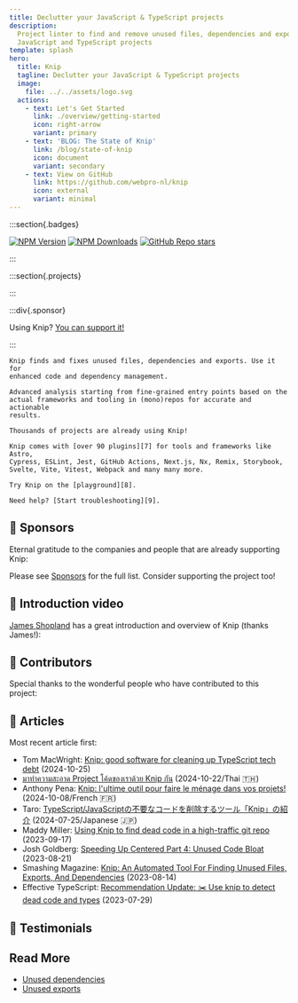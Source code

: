 ```yaml
---
title: Declutter your JavaScript & TypeScript projects
description:
  Project linter to find and remove unused files, dependencies and exports in
  JavaScript and TypeScript projects
template: splash
hero:
  title: Knip
  tagline: Declutter your JavaScript & TypeScript projects
  image:
    file: ../../assets/logo.svg
  actions:
    - text: Let's Get Started
      link: ./overview/getting-started
      icon: right-arrow
      variant: primary
    - text: 'BLOG: The State of Knip'
      link: /blog/state-of-knip
      icon: document
      variant: secondary
    - text: View on GitHub
      link: https://github.com/webpro-nl/knip
      icon: external
      variant: minimal
---
```



:::section{.badges}

[![NPM Version][2]][1] [![NPM Downloads][3]][1] [![GitHub Repo stars][5]][4]

:::

:::section{.projects}

<Projects />

:::

:::div{.sponsor}

Using Knip? [You can support it!][6]

:::

<CardGrid>
  <Card title="Why use Knip?" icon="approve-check">

    Knip finds and fixes unused files, dependencies and exports. Use it for
    enhanced code and dependency management.

  </Card>

  <Card title="How does it work?" icon="setting">

    Advanced analysis starting from fine-grained entry points based on the
    actual frameworks and tooling in (mono)repos for accurate and actionable
    results.

  </Card>

  <Card title="Battle-tested" icon="approve-check">

    Thousands of projects are already using Knip!

  </Card>

  <Card title="Plugins" icon="open-book">

    Knip comes with [over 90 plugins][7] for tools and frameworks like Astro,
    Cypress, ESLint, Jest, GitHub Actions, Next.js, Nx, Remix, Storybook,
    Svelte, Vite, Vitest, Webpack and many many more.

  </Card>

  <Card title="Playground" icon="rocket">

    Try Knip on the [playground][8].

  </Card>

  <Card title="Troubleshooting" icon="warning">

    Need help? [Start troubleshooting][9].

  </Card>
</CardGrid>

## 🧡 Sponsors

Eternal gratitude to the companies and people that are already supporting Knip:

<Sponsors direction="row" showAll={false} />

Please see [Sponsors][6] for the full list. Consider supporting the project too!

## 🧡 Introduction video

[James Shopland][10] has a great introduction and overview of Knip (thanks
James!):

<YouTube id="uhEkgWt-pUM" />

## 🧡 Contributors

Special thanks to the wonderful people who have contributed to this project:

<Contributors />

## 🧡 Articles

Most recent article first:

- Tom MacWright: [Knip: good software for cleaning up TypeScript tech debt][11]
  (2024-10-25)
- [มาทำความสะอาด Project โค้ดของเราด้วย Knip กัน][12] (2024-10-22/Thai 🇹🇭)
- Anthony Pena: [Knip: l'ultime outil pour faire le ménage dans vos
  projets!][13] (2024-10-08/French 🇫🇷)
- Taro: [TypeScript/JavaScriptの不要なコードを削除するツール「Knip」の紹介][14]
  (2024-07-25/Japanese 🇯🇵)
- Maddy Miller: [Using Knip to find dead code in a high-traffic git repo][15]
  (2023-09-17)
- Josh Goldberg: [Speeding Up Centered Part 4: Unused Code Bloat][16]
  (2023-08-21)
- Smashing Magazine: [Knip: An Automated Tool For Finding Unused Files, Exports,
  And Dependencies][17] (2023-08-14)
- Effective TypeScript: [Recommendation Update: ✂️ Use knip to detect dead code
  and types][18] (2023-07-29)

## 🧡 Testimonials

<Posts />

## Read More

- [Unused dependencies][19]
- [Unused exports][20]

[1]: https://www.npmjs.com/package/knip
[2]: https://img.shields.io/npm/v/knip?color=f56e0f
[3]: https://img.shields.io/npm/dm/knip?color=f56e0f
[4]: https://github.com/webpro-nl/knip
[5]: https://img.shields.io/github/stars/webpro-nl/knip?style=flat&color=f56e0f
[6]: ./sponsors
[7]: ./reference/plugins.md
[8]: ./playground
[9]: ./guides/troubleshooting.md
[10]: https://www.jamesshopland.com
[11]: https://macwright.com/2024/10/25/good-software-knip
[12]:
  https://engineering.thinknet.co.th/%E0%B8%A1%E0%B8%B2%E0%B8%97%E0%B8%B3%E0%B8%84%E0%B8%A7%E0%B8%B2%E0%B8%A1%E0%B8%AA%E0%B8%B0%E0%B8%AD%E0%B8%B2%E0%B8%94-project-%E0%B9%82%E0%B8%84%E0%B9%89%E0%B8%94%E0%B8%82%E0%B8%AD%E0%B8%87%E0%B9%80%E0%B8%A3%E0%B8%B2%E0%B8%94%E0%B9%89%E0%B8%A7%E0%B8%A2-knip-%E0%B8%81%E0%B8%B1%E0%B8%99-20dbd65f6b58
[13]:
  https://k49.fr.nf/knip-l-ultime-outil-pour-faire-le-menage-dans-vos-projets/
[14]: https://tech.basemachina.jp/entry/introduction-knip
[15]: https://madelinemiller.dev/blog/knip-dead-code/
[16]:
  https://www.joshuakgoldberg.com/blog/speeding-up-centered-part-4-unused-code-bloat/
[17]:
  https://www.smashingmagazine.com/2023/08/knip-automated-tool-find-unused-files-exports-dependencies/
[18]: https://effectivetypescript.com/2023/07/29/knip/
[19]: ./typescript/unused-dependencies.md
[20]: ./typescript/unused-exports.md
